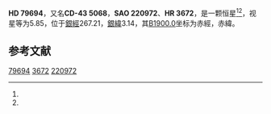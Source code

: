 {{Starbox begin
| name = HD 79694
}}
{{Starbox observe
| epoch = [[J2000.0|J2000.0]]
| constell = {{星座名待查}}<ref name=SIMBAD>{{cite web
 | url=http://simbad.u-strasbg.fr/simbad/sim-id?Ident=HR+3672
 | title=Pulsating variable Star
 | publisher=Centre de Données astronomiques de Strasbourg
 | work=SIMBAD
 | accessdate=2012-07-13
 | archive-date=2016-03-17
 | archive-url=https://web.archive.org/web/20160317142108/http://simbad.u-strasbg.fr/simbad/sim-id?Ident=HR+3672
 | dead-url=no
 }}</ref><ref name=DATA>{{cite web
 | url=http://vizier.u-strasbg.fr/viz-bin/VizieR-5?-out.add=.&-source=5050&-corr=PK=HR&-out.max=9999&HR=3672
 | title=VizieR Detailed Page
 | accessdate=2012-07-13
 | archive-date=2016-03-04
 | archive-url=https://web.archive.org/web/20160304221844/http://vizier.u-strasbg.fr/viz-bin/VizieR-5?-out.add=.&-source=5050&-corr=PK=HR&-out.max=9999&HR=3672
 | dead-url=no
 }}</ref>
| 星官 = 
| ra = {{RA|9|14|8.2}}<ref name=SIMBAD /><ref name=DATA />
| dec = {{DEC|-44|8|45}}<ref name=SIMBAD /><ref name=DATA />
| appmag_v = 5.85<ref name=SIMBAD /><ref name=DATA />
}}
{{Starbox character
| class = B5/6IV/V<ref name=SIMBAD /><ref name=DATA />
| b-v = -0.12<ref name=SIMBAD /><ref name=DATA />
| u-b = -0.5<ref name=SIMBAD /><ref name=DATA />
| r-i = -0.06C<ref name=SIMBAD /><ref name=DATA />
| variable = 
}}
{{Starbox astrometry
| radial_v = -0.5
| prop_mo_ra = 22
| parallax = 
| p_error = 
}}
{{Starbox catalog
| names =CD-43 5068，[[SAO星表|SAO]] 220972，[[HD星表|HD]] 79694，[[HR星表|HR]] 3672}}
{{Starbox reference |Simbad=HR+3672}}
{{Starbox end}}

'''HD 79694'''，又名'''CD-43 5068'''，'''SAO 220972'''、'''HR 3672'''，是一颗恒星<ref name=SIMBAD /><ref name=DATA />，视星等为5.85，位于[[銀道座標系|銀經]]267.21，[[銀道座標系|銀緯]]3.14，其[[B1900.0|B1900.0]]坐标为赤經{{RA|9|10|27.1}}，赤緯{{DEC|-43|3.14|55}}。

== 参考文献 ==
{{reflist}}

{{star-stub}}

[[Category:HD和HDE天體|79694]]
[[Category:HR天體|3672]]
[[Category:SAO天體|220972]]